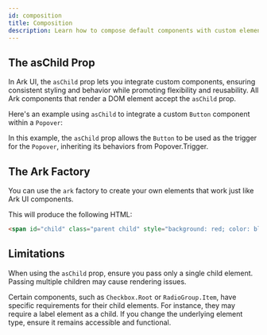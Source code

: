 ```yaml
---
id: composition
title: Composition
description: Learn how to compose default components with custom elements
---
```


## The asChild Prop

In Ark UI, the `asChild` prop lets you integrate custom components, ensuring consistent styling and
behavior while promoting flexibility and reusability. All Ark components that render a DOM element
accept the `asChild` prop.

Here's an example using `asChild` to integrate a custom `Button` component within a `Popover`:

<Example id="as-child" component="popover" />

In this example, the `asChild` prop allows the `Button` to be used as the trigger for the `Popover`,
inheriting its behaviors from Popover.Trigger.

## The Ark Factory

You can use the `ark` factory to create your own elements that work just like Ark UI components.

<Example id="factory" component="popover" />

This will produce the following HTML:

```html
<span id="child" class="parent child" style="background: red; color: blue;">Ark UI</span>
```

## Limitations

When using the `asChild` prop, ensure you pass only a single child element. Passing multiple
children may cause rendering issues.

Certain components, such as `Checkbox.Root` or `RadioGroup.Item`, have specific requirements for
their child elements. For instance, they may require a label element as a child. If you change the
underlying element type, ensure it remains accessible and functional.
